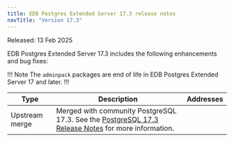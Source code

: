 ```yaml
---
title: EDB Postgres Extended Server 17.3 release notes
navTitle: "Version 17.3"
---
```


Released: 13 Feb 2025

EDB Postgres Extended Server 17.3 includes the following enhancements and bug fixes:

!!! Note 
The `adminpack` packages are end of life in EDB Postgres Extended Server 17 and later.
!!!

| Type           | Description                                                                                                                                                | Addresses |
|----------------|------------------------------------------------------------------------------------------------------------------------------------------------------------|-----------|
| Upstream merge | Merged with community PostgreSQL 17.3. See the [PostgreSQL 17.3 Release Notes](https://www.postgresql.org/docs/17/release-17-3.html) for more information. |           |
